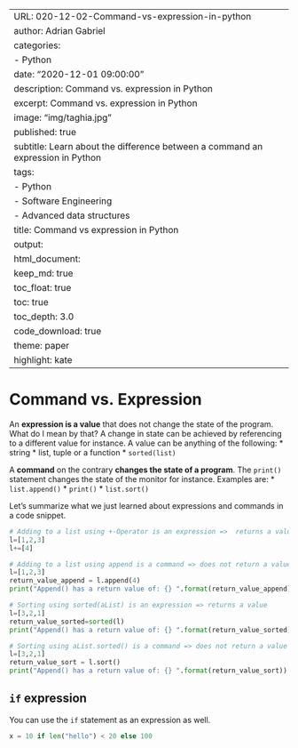 
---
URL: 020-12-02-Command-vs-expression-in-python
author: Adrian Gabriel
categories:
- Python
date: "2020-12-01 09:00:00"
description: Command vs. expression in Python
excerpt: Command vs. expression in Python
image: "img/taghia.jpg"
published: true
subtitle: Learn about the difference between a command an expression in Python
tags:
- Python
- Software Engineering
- Advanced data structures
title: Command vs expression in Python
output:
  html_document:
    keep_md: true
    toc_float: true
    toc: true
    toc_depth: 3.0
    code_download: true
    theme: paper
    highlight: kate
---

# Command vs. Expression

An **expression is a value** that does not change the state of the program. What do I mean by that?
A change in state can be achieved by referencing to a different value for instance. 
A value can be anything of the following:
* string
* list, tuple or a function
* `sorted(list)`

A **command** on the contrary **changes the state of a program**. The `print()` statement
changes the state of the monitor for instance.
Examples are:
* `list.append()`
* `print()`
* `list.sort()`

Let's summarize what we just learned about expressions and commands in a code snippet.

```python

# Adding to a list using +-Operator is an expression =>  returns a value
l=[1,2,3]
l+=[4]

# Adding to a list using append is a command => does not return a value
l=[1,2,3]
return_value_append = l.append(4)
print("Append() has a return value of: {} ".format(return_value_append))

# Sorting using sorted(aList) is an expression => returns a value
l=[3,2,1]
return_value_sorted=sorted(l)
print("Append() has a return value of: {} ".format(return_value_sorted))

# Sorting using aList.sorted() is a command => does not return a value
l=[3,2,1]
return_value_sort = l.sort()
print("Append() has a return value of: {} ".format(return_value_sort))
````

## `if` expression
You can use the `if` statement as an expression as well.
```python
x = 10 if len("hello") < 20 else 100
```
